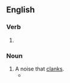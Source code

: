 ==English==

===Verb===
{{head|en|present participle}}

# {{present participle of|clank|lang=en|nocat=1}}

===Noun===
{{en-noun}}

# A noise that [[clank]]s.
#* {{quote-journal|lang=en|author=Daniel Taylor|title=Lucas Moura double for Spurs deepens gloom at Manchester United|work={{w|The Guardian}} (London)|date=27 August 2018|url=https://www.theguardian.com/football/2018/aug/27/manchester-united-tottenham-hotspur-premier-league-match-report
|passage=Smalling’s challenge was weak and, when Lucas buried his shot, the night air was filled with the '''clanking''' of thousands of red plastic seats being emptied. }}